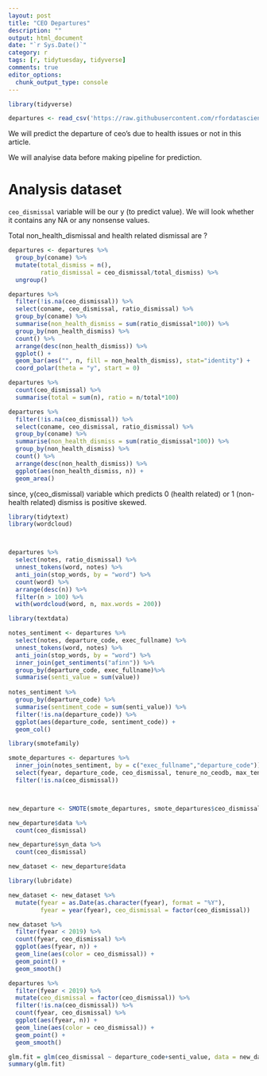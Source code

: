 ```yaml
---
layout: post
title: "CEO Departures"
description: ""
output: html_document
date: "`r Sys.Date()`"
category: r
tags: [r, tidytuesday, tidyverse]
comments: true
editor_options: 
  chunk_output_type: console
---
```


```r
library(tidyverse)
```


```r
departures <- read_csv('https://raw.githubusercontent.com/rfordatascience/tidytuesday/master/data/2021/2021-04-27/departures.csv')
```

We will predict the departure of ceo's due to health issues or not in this article. 

We will analyise data before making pipeline for prediction.

# Analysis dataset

`ceo_dismissal` variable will be our y (to predict value). We will look whether it contains any NA or any nonsense values.


Total non_health_dismissal and health related dismissal are ?
```r

departures <- departures %>%
  group_by(coname) %>%
  mutate(total_dismiss = n(), 
         ratio_dismissal = ceo_dismissal/total_dismiss) %>%
  ungroup()

departures %>%
  filter(!is.na(ceo_dismissal)) %>%
  select(coname, ceo_dismissal, ratio_dismissal) %>%
  group_by(coname) %>%
  summarise(non_health_dismiss = sum(ratio_dismissal*100)) %>%
  group_by(non_health_dismiss) %>%
  count() %>%
  arrange(desc(non_health_dismiss)) %>%
  ggplot() +
  geom_bar(aes("", n, fill = non_health_dismiss), stat="identity") +
  coord_polar(theta = "y", start = 0)
```

```r
departures %>%
  count(ceo_dismissal) %>%
  summarise(total = sum(n), ratio = n/total*100)
```


```r
departures %>%
  filter(!is.na(ceo_dismissal)) %>%
  select(coname, ceo_dismissal, ratio_dismissal) %>%
  group_by(coname) %>%
  summarise(non_health_dismiss = sum(ratio_dismissal*100)) %>%
  group_by(non_health_dismiss) %>%
  count() %>%
  arrange(desc(non_health_dismiss)) %>%
  ggplot(aes(non_health_dismiss, n)) +
  geom_area()
```

since, y(ceo_dismissal) variable which predicts 0 (health related) or 1 (non-health related) dismiss is positive skewed. 

```r
library(tidytext)
library(wordcloud)



departures %>%
  select(notes, ratio_dismissal) %>%
  unnest_tokens(word, notes) %>%
  anti_join(stop_words, by = "word") %>%
  count(word) %>%
  arrange(desc(n)) %>%
  filter(n > 100) %>%
  with(wordcloud(word, n, max.words = 200))
```


```r
library(textdata)

notes_sentiment <- departures %>%
  select(notes, departure_code, exec_fullname) %>%
  unnest_tokens(word, notes) %>%
  anti_join(stop_words, by = "word") %>%
  inner_join(get_sentiments("afinn")) %>%
  group_by(departure_code, exec_fullname)%>%
  summarise(senti_value = sum(value))
  
notes_sentiment %>%
  group_by(departure_code) %>%
  summarise(sentiment_code = sum(senti_value)) %>%
  filter(!is.na(departure_code)) %>%
  ggplot(aes(departure_code, sentiment_code)) +
  geom_col()
```



```r
library(smotefamily)

smote_departures <- departures %>%
  inner_join(notes_sentiment, by = c("exec_fullname","departure_code")) %>%
  select(fyear, departure_code, ceo_dismissal, tenure_no_ceodb, max_tenure_ceodb, total_dismiss, ratio_dismissal, senti_value) %>%
  filter(!is.na(ceo_dismissal))



new_departure <- SMOTE(smote_departures, smote_departures$ceo_dismissal, K = 10)
```


```r
new_departure$data %>%
  count(ceo_dismissal)
```

```r
new_departure$syn_data %>%
  count(ceo_dismissal)
```

```r
new_dataset <- new_departure$data 

```


```r
library(lubridate)

new_dataset <- new_dataset %>%
  mutate(fyear = as.Date(as.character(fyear), format = "%Y"), 
         fyear = year(fyear), ceo_dismissal = factor(ceo_dismissal))

new_dataset %>%
  filter(fyear < 2019) %>%
  count(fyear, ceo_dismissal) %>%
  ggplot(aes(fyear, n)) +
  geom_line(aes(color = ceo_dismissal)) +
  geom_point() +
  geom_smooth()
```

```r
departures %>%
  filter(fyear < 2019) %>%
  mutate(ceo_dismissal = factor(ceo_dismissal)) %>%
  filter(!is.na(ceo_dismissal)) %>%
  count(fyear, ceo_dismissal) %>%
  ggplot(aes(fyear, n)) +
  geom_line(aes(color = ceo_dismissal)) +
  geom_point() +
  geom_smooth()
```




```r
glm.fit = glm(ceo_dismissal ~ departure_code+senti_value, data = new_dataset, family = binomial)
summary(glm.fit)
```

